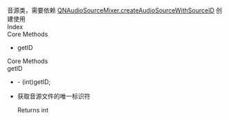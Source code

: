 <link rel="stylesheet" type="text/css" href="https://docs.qnsdk.com/styles/doc-v4-api.css" />
<div class="rtc-doc rtc-doc-page" id="rtc-doc">
<section class="rtc-doc-panel rtc-doc-describe rtc-doc-note">
                音源类，需要依赖 <a href='12270/QNAudioSourceMixer-iOS#createAudioSourceWithSourceID'>QNAudioSourceMixer.createAudioSourceWithSourceID</a> 创建使用</section>
            <div class="rtc-doc-page-wrap">Index</div>
<section class="rtc-doc-panel">
        <div class="rtc-doc-page-title">Core Methods</div>
        <ul class="rtc-doc-catalogue">
                <li><a onClick='document.location.replace(`${document.location.protocol}//${document.location.host}${document.location.pathname}${document.location.search}#getID`)'>getID</a></li>
        </ul>
</section>
<div class="rtc-doc-page-wrap">Core Methods</div>
<section class="rtc-doc-panel">
<div class="rtc-doc-page-title rtc-doc-antor" id="getID">
getID</div>
<ul class="rtc-doc-page-container">
        <li class="rtc-doc-sign-signature">- (int)getID;</li>
    </li>
<li class="rtc-doc-page-description">
    <div class="rtc-doc-desc-wrap">
        <p>获取音源文件的唯一标识符</p>
    </div>
    <div class="rtc-doc-returns-title">Returns <span>int</span></div>
</li>
</ul>
</section>
</div>


